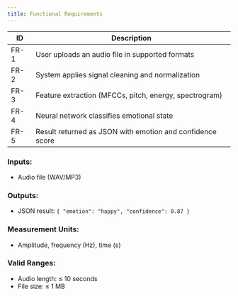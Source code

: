 ```yaml
---
title: Functional Requirements
---
```


| ID | Description |
|----|-------------|
| FR-1 | User uploads an audio file in supported formats |
| FR-2 | System applies signal cleaning and normalization |
| FR-3 | Feature extraction (MFCCs, pitch, energy, spectrogram) |
| FR-4 | Neural network classifies emotional state |
| FR-5 | Result returned as JSON with emotion and confidence score |

### Inputs:
- Audio file (WAV/MP3)

### Outputs:
- JSON result: `{ "emotion": "happy", "confidence": 0.87 }`

### Measurement Units:
- Amplitude, frequency (Hz), time (s)

### Valid Ranges:
- Audio length: ≤ 10 seconds
- File size: ≤ 1 MB

